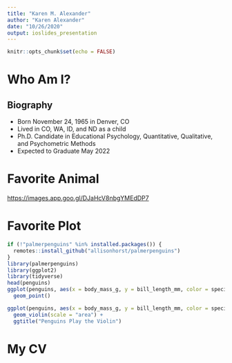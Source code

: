 ```yaml
---
title: "Karen M. Alexander"
author: "Karen Alexander"
date: "10/26/2020"
output: ioslides_presentation
---
```


```r
knitr::opts_chunk$set(echo = FALSE)
```

# Who Am I?

## Biography

- Born November 24, 1965 in Denver, CO
- Lived in CO, WA, ID, and ND as a child
- Ph.D. Candidate in Educational Psychology, Quantitative, Qualitative, and Psychometric Methods
- Expected to Graduate May 2022

# Favorite Animal

<https://images.app.goo.gl/DJaHcV8nbgYMEdDP7>

# Favorite Plot
```r
if (!"palmerpenguins" %in% installed.packages()) {
  remotes::install_github("allisonhorst/palmerpenguins")
}
library(palmerpenguins)
library(ggplot2)
library(tidyverse)
head(penguins)
ggplot(penguins, aes(x = body_mass_g, y = bill_length_mm, color = species)) + 
  geom_point()
```

```r
ggplot(penguins, aes(x = body_mass_g, y = bill_length_mm, color = species)) +
  geom_violin(scale = "area") +
  ggtitle("Penguins Play the Violin")
```

# My CV



